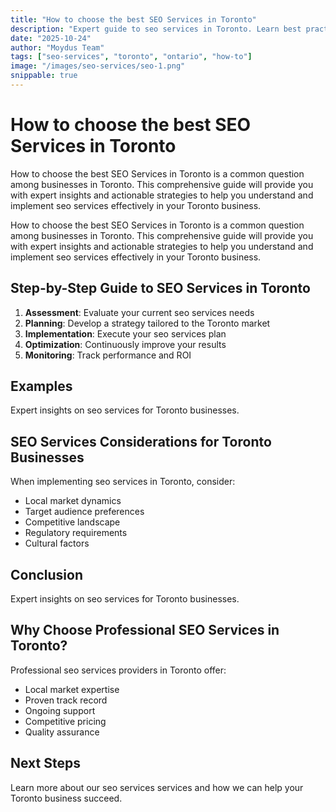 ```yaml
---
title: "How to choose the best SEO Services in Toronto"
description: "Expert guide to seo services in Toronto. Learn best practices, pricing, and strategies for Toronto businesses."
date: "2025-10-24"
author: "Moydus Team"
tags: ["seo-services", "toronto", "ontario", "how-to"]
image: "/images/seo-services/seo-1.png"
snippable: true
---
```


# How to choose the best SEO Services in Toronto

How to choose the best SEO Services in Toronto is a common question among businesses in Toronto. This comprehensive guide will provide you with expert insights and actionable strategies to help you understand and implement seo services effectively in your Toronto business.

How to choose the best SEO Services in Toronto is a common question among businesses in Toronto. This comprehensive guide will provide you with expert insights and actionable strategies to help you understand and implement seo services effectively in your Toronto business.

## Step-by-Step Guide to SEO Services in Toronto

1. **Assessment**: Evaluate your current seo services needs
2. **Planning**: Develop a strategy tailored to the Toronto market
3. **Implementation**: Execute your seo services plan
4. **Optimization**: Continuously improve your results
5. **Monitoring**: Track performance and ROI

## Examples

Expert insights on seo services for Toronto businesses.

## SEO Services Considerations for Toronto Businesses

When implementing seo services in Toronto, consider:
- Local market dynamics
- Target audience preferences
- Competitive landscape
- Regulatory requirements
- Cultural factors

## Conclusion

Expert insights on seo services for Toronto businesses.

## Why Choose Professional SEO Services in Toronto?

Professional seo services providers in Toronto offer:
- Local market expertise
- Proven track record
- Ongoing support
- Competitive pricing
- Quality assurance

## Next Steps

Learn more about our seo services services and how we can help your Toronto business succeed.

<GeoCTA 
  city="Toronto"
  service="SEO Services"
  ctaText="Get Started Today"
/>
